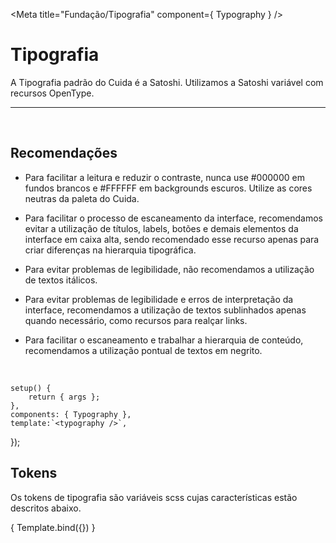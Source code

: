 
<Meta title="Fundação/Tipografia" component={ Typography } />

# Tipografia

A Tipografia padrão do Cuida é a Satoshi. Utilizamos a Satoshi variável com recursos OpenType.

<hr />
<br />

## Recomendações

- Para facilitar a leitura e reduzir o contraste, nunca use #000000 em fundos brancos e #FFFFFF
em backgrounds escuros. Utilize as cores neutras da paleta do Cuida.

- Para facilitar o processo de escaneamento da interface, recomendamos evitar a utilização de títulos, labels,
 botões e demais elementos da interface em caixa alta, sendo recomendado esse recurso apenas para criar diferenças
  na hierarquia tipográfica.

- Para evitar problemas de legibilidade, não recomendamos a utilização de textos itálicos.

- Para evitar problemas de legibilidade e erros de interpretação da interface, recomendamos 
a utilização de textos sublinhados apenas quando necessário, como recursos para realçar links.

- Para facilitar o escaneamento e trabalhar a hierarquia de conteúdo, 
recomendamos a utilização pontual de textos em negrito.

<br />

	setup() {
		return { args };
	},
	components: { Typography },
	template:`<typography />`,
});

## Tokens
Os tokens de tipografia são variáveis scss cujas características estão descritos abaixo.
<br />

<Story name="tokens">
	{ Template.bind({}) }
</Story>

